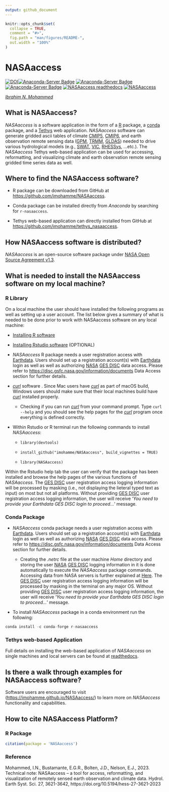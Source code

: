 ```yaml
---
output: github_document
---
```


<!-- README.md is generated from README.Rmd. Please edit that file -->

```r
knitr::opts_chunk$set(
  collapse = TRUE,
  comment = "#>",
  fig.path = "man/figures/README-",
  out.width = "100%"
)
```

# NASAaccess

<!-- badges: start -->

[![DOI](https://zenodo.org/badge/175226662.svg)](https://zenodo.org/badge/latestdoi/175226662)[![Anaconda-Server Badge](https://anaconda.org/conda-forge/r-nasaaccess/badges/version.svg)](https://anaconda.org/conda-forge/r-nasaaccess) [![Anaconda-Server Badge](https://anaconda.org/conda-forge/r-nasaaccess/badges/downloads.svg)](https://anaconda.org/conda-forge/r-nasaaccess) [![Anaconda-Server Badge](https://anaconda.org/conda-forge/r-nasaaccess/badges/platforms.svg)](https://anaconda.org/conda-forge/r-nasaaccess) [![NASAaccess readthedocs](https://img.shields.io/readthedocs/nasaaccess?style=social)](https://nasaaccess.readthedocs.io/en/latest/index.html) [![NASAaccess](https://img.shields.io/github/stars/nasa/nasaaccess?style=social)](https://github.com/nasa/NASAaccess)

```{=html}
<!-- ![lifecycle](https://img.shields.io/badge/lifecycle-stable-sucess.svg?style=plastic&logo=appveyor)
<!-- ![GitHub Downloads](https://img.shields.io/github/downloads/nasa/NASAaccess/total?style=plastic)

<!-- badges: end -->
```
[*Ibrahim N. Mohammed*](https://www.ku.ac.ae/college-people/ibrahim-mohammed/ "Ibrahim N. Mohammed")

## **What is NASAaccess?**

*NASAaccess* is a software application in the form of a [R](https://www.r-project.org/about.html) package, a [conda](https://docs.conda.io/en/latest/) package, and a [Tethys](https://www.tethysplatform.org/) web application. *NASAaccess* software can generate gridded ascii tables of climate [CMIP5](https://pcmdi.llnl.gov/mips/cmip5/ "Coupled Model Intercomparison Project Phase 5"), [CMIP6](https://pcmdi.llnl.gov/CMIP6/ "Coupled Model Intercomparison Project Phase 6"), and earth observation remote sensing data ([GPM](https://gpm.nasa.gov/data/directory "Global Precipitation Measurement"), [TRMM](https://gpm.nasa.gov/missions/trmm "Tropical Rainfall Measuring Mission"), [GLDAS](https://ldas.gsfc.nasa.gov/gldas "Global Land Data Assimilation System")) needed to drive various hydrological models (e.g., [SWAT](https://swat.tamu.edu/ "Soil & Water Assessment Tool"), [VIC](https://github.com/UW-Hydro/VIC "Variable Infiltration Capacity"), [RHESSys](https://github.com/RHESSys/RHESSys "The Regional Hydro-Ecological Simulation System"), ...etc.). The *NASAaccess* Tethys web-based application can be used for accessing, reformatting, and visualizing climate and earth observation remote sensing gridded time series data as well.

## **Where to find the NASAaccess software?**

-   R package can be downloaded from GitHub at <https://github.com/imohamme/NASAaccess>.

-   Conda package can be installed directly from *Anaconda* by searching for `r-nasaaccess`.

-   Tethys web-based application can directly installed from GitHub at <https://github.com/imohamme/tethys_nasaaccess>.

## **How NASAaccess software is distributed?**

*NASAaccess* is an open-source software package under [NASA Open Source Agreement v1.3](https://opensource.org/license/nasa1-3-php).

## **What is needed to install the NASAaccess software on my local machine?**

### **R Library**

On a local machine the user should have installed the following programs as well as setting up a user account. The list below gives a summary of what is needed to be done prior to work with NASAaccess software on any local machine:

-   [Installing R software](https://www.r-project.org/)

-   [Installing Rstudio software](https://posit.co/) (OPTIONAL)

-   *NASAaccess* R package needs a user registration access with [Earthdata](https://www.earthdata.nasa.gov/). Users should set up a registration account(s) with [Earthdata](https://www.earthdata.nasa.gov/) login as well as well as authorizing [NASA](https://www.nasa.gov/ "The National Aeronautics and Space Administration") [GES DISC](https://disc.gsfc.nasa.gov/) data access. Please refer to <https://disc.gsfc.nasa.gov/information/documents> Data Access section for further details.

-   [*curl*](https://curl.se/) software . Since Mac users have [*curl*](https://curl.se/) as part of macOS build, Windows users should make sure that their local machines build have [*curl*](https://curl.se/) installed properly.

      -   Checking if you can run [*curl*](https://curl.se/) from your command prompt. Type `curl --help` and you should see the help pages for the [*curl*](https://curl.se/) program once everything is defined correctly.

-   Within Rstudio or R terminal run the following commands to install *NASAaccess*:

    -   `library(devtools)`

    -   `install_github("imohamme/NASAaccess", build_vignettes = TRUE)`

    -   `library(NASAaccess)`

Within the Rstudio help tab the user can verify that the package has been installed and browse the help pages of the various functions of *NASAaccess*. The [GES DISC](https://disc.gsfc.nasa.gov/) user registration access logging information will be processed by masking (i.e., not displaying the lieteral typed text as input) on most but not all platforms. Without providing [GES DISC](https://disc.gsfc.nasa.gov/) user registration access logging information, the user will receive '*You need to provide your Earthdata GES DISC login to proceed...*' message.

### **Conda Package**
-   *NASAaccess* conda package needs a user registration access with [Earthdata](https://www.earthdata.nasa.gov/). Users should set up a registration account(s) with [Earthdata](https://www.earthdata.nasa.gov/) login as well as well as authorizing [NASA](https://www.nasa.gov/ "The National Aeronautics and Space Administration") [GES DISC](https://disc.gsfc.nasa.gov/) data access. Please refer to <https://disc.gsfc.nasa.gov/information/documents> Data Access section for further details.

    -   Creating the *.netrc* file at the user machine *Home* directory and storing the user [NASA](https://www.nasa.gov/ "The National Aeronautics and Space Administration") [GES DISC](https://disc.gsfc.nasa.gov/) logging information in it is done automatically to execute the *NASAaccess* package commands. Accessing data from NASA servers is further explained at [Here](https://urs.earthdata.nasa.gov/documentation/for_users/data_access/curl_and_wget). The [GES DISC](https://disc.gsfc.nasa.gov/) user registration access logging information will be processed by masking in the terminal on any major OS. Without providing [GES DISC](https://disc.gsfc.nasa.gov/) user registration access logging information, the user will receive '*You need to provide your Earthdata GES DISC login to proceed...*' message.
    
    
-   To install *NASAaccess* package in a conda environment run the following:

``` python
conda install -c conda-forge r-nasaaccess
```

### **Tethys web-based Application**

Full details on installing the web-based application of *NASAaccess* on single machines and local servers can be found at [readthedocs](https://nasaaccess.readthedocs.io/en/latest/nasaaccess_tethys.html).

## **Is there a walk through examples for NASAaccess software?**

Software users are encouraged to visit (<https://imohamme.github.io/NASAaccess/>) to learn more on *NASAaccess* functionality and capabilities.

## **How to cite NASAaccess Platform?**

### **R Package**
```r
citation(package = 'NASAaccess')

```

### **Reference**

Mohammed, I.N., Bustamante, E.G.R., Bolten, J.D., Nelson, E.J., 2023. Technical note: NASAaccess – a tool for access, reformatting, and visualization of remotely sensed earth observation and climate data. Hydrol. Earth Syst. Sci. 27, 3621-3642, https://doi.org/10.5194/hess-27-3621-2023
